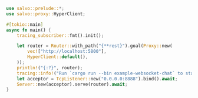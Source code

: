 ```rust  title="proxy-websocket/src/main.rs"
use salvo::prelude::*;
use salvo::proxy::HyperClient;

#[tokio::main]
async fn main() {
    tracing_subscriber::fmt().init();

    let router = Router::with_path("{**rest}").goal(Proxy::new(
        vec!["http://localhost:5800"],
        HyperClient::default(),
    ));
    println!("{:?}", router);
    tracing::info!("Run `cargo run --bin example-websocket-chat` to start websocket chat server");
    let acceptor = TcpListener::new("0.0.0.0:8888").bind().await;
    Server::new(acceptor).serve(router).await;
}

```